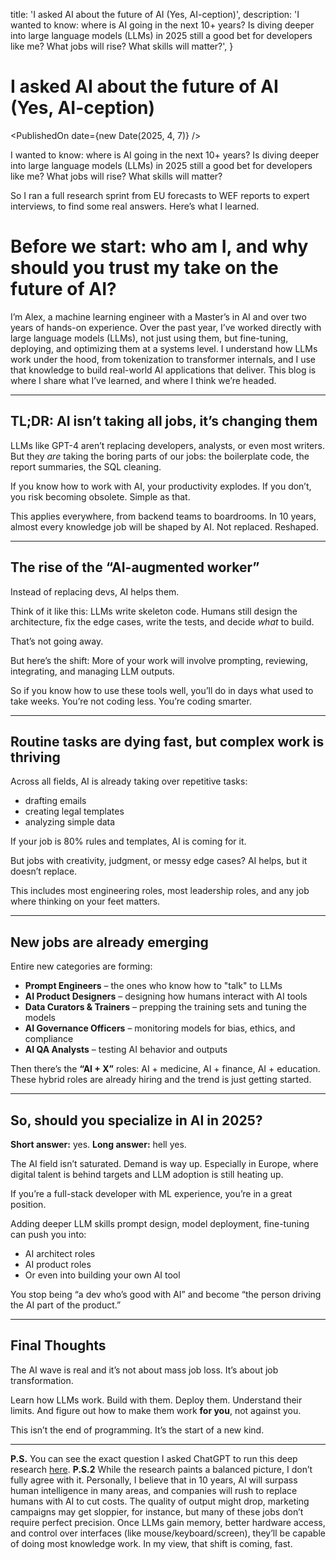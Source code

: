   title: 'I asked AI about the future of AI (Yes, AI-ception)',
  description:
    'I wanted to know: where is AI going in the next 10+ years? Is diving deeper into large language models (LLMs) in 2025 still a good bet for developers like me? What jobs will rise? What skills will matter?',
}


# I asked AI about the future of AI (Yes, AI-ception)

<PublishedOn date={new Date(2025, 4, 7)} />

<Cover src="/ai-job-trends-2035-aiception.jpg" alt="" caption="" />

I wanted to know: where is AI going in the next 10+ years?
Is diving deeper into large language models (LLMs) in 2025 still a good bet for developers like me?
What jobs will rise? What skills will matter?

So I ran a full research sprint from EU forecasts to WEF reports to expert interviews, to find some real answers.
Here’s what I learned.

# Before we start: who am I, and why should you trust my take on the future of AI?

I’m Alex, a machine learning engineer with a Master’s in AI and over two years of hands-on experience. Over the past year, I’ve worked directly with large language models (LLMs), not just using them, but fine-tuning, deploying, and optimizing them at a systems level. I understand how LLMs work under the hood, from tokenization to transformer internals, and I use that knowledge to build real-world AI applications that deliver. This blog is where I share what I’ve learned, and where I think we’re headed.

---

## TL;DR: AI isn’t taking all jobs, it’s changing them

LLMs like GPT-4 aren’t replacing developers, analysts, or even most writers.
But they _are_ taking the boring parts of our jobs: the boilerplate code, the report summaries, the SQL cleaning.

If you know how to work with AI, your productivity explodes.
If you don’t, you risk becoming obsolete. Simple as that.

This applies everywhere, from backend teams to boardrooms.
In 10 years, almost every knowledge job will be shaped by AI.
Not replaced. Reshaped.

---

## The rise of the “AI-augmented worker”

Instead of replacing devs, AI helps them.

Think of it like this:
LLMs write skeleton code. Humans still design the architecture, fix the edge cases, write the tests, and decide _what_ to build.

That’s not going away.

But here’s the shift:
More of your work will involve prompting, reviewing, integrating, and managing LLM outputs.

So if you know how to use these tools well, you’ll do in days what used to take weeks.
You’re not coding less. You’re coding smarter.

---

## Routine tasks are dying fast, but complex work is thriving

Across all fields, AI is already taking over repetitive tasks:

- drafting emails
- creating legal templates
- analyzing simple data

If your job is 80% rules and templates, AI is coming for it.

But jobs with creativity, judgment, or messy edge cases?
AI helps, but it doesn’t replace.

This includes most engineering roles, most leadership roles, and any job where thinking on your feet matters.

---

## New jobs are already emerging

Entire new categories are forming:

- **Prompt Engineers** – the ones who know how to "talk" to LLMs
- **AI Product Designers** – designing how humans interact with AI tools
- **Data Curators & Trainers** – prepping the training sets and tuning the models
- **AI Governance Officers** – monitoring models for bias, ethics, and compliance
- **AI QA Analysts** – testing AI behavior and outputs

Then there’s the **“AI + X”** roles: AI + medicine, AI + finance, AI + education.
These hybrid roles are already hiring and the trend is just getting started.

---

## So, should you specialize in AI in 2025?

**Short answer:** yes.
**Long answer:** hell yes.

The AI field isn’t saturated.
Demand is way up.
Especially in Europe, where digital talent is behind targets and LLM adoption is still heating up.

If you’re a full-stack developer with ML experience, you’re in a great position.

Adding deeper LLM skills prompt design, model deployment, fine-tuning can push you into:

- AI architect roles
- AI product roles
- Or even into building your own AI tool

You stop being “a dev who’s good with AI” and become “the person driving the AI part of the product.”

---

## Final Thoughts

The AI wave is real and it’s not about mass job loss.
It’s about job transformation.

Learn how LLMs work.
Build with them.
Deploy them.
Understand their limits.
And figure out how to make them work **for you**, not against you.

This isn’t the end of programming.
It’s the start of a new kind.

---

**P.S.** You can see the exact question I asked ChatGPT to run this deep research [here](https://chatgpt.com/share/681b2b3b-ec3c-8010-a712-a55facd1b22b).
**P.S.2** While the research paints a balanced picture, I don’t fully agree with it. Personally, I believe that in 10 years, AI will surpass human intelligence in many areas, and companies will rush to replace humans with AI to cut costs. The quality of output might drop, marketing campaigns may get sloppier, for instance, but many of these jobs don’t require perfect precision. Once LLMs gain memory, better hardware access, and control over interfaces (like mouse/keyboard/screen), they’ll be capable of doing most knowledge work. In my view, that shift is coming, fast.
